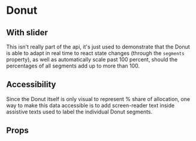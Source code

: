 
# Donut

<Canvas withSource="open">
    <Story id="components-donut--basic" />
</Canvas>

## With slider

This isn't really part of the api, it's just used to demonstrate that the Donut is able to
adapt in real time to react state changes (through the `segments` property), as well as automatically
scale past 100 percent, should the percentages of all segments add up to more than 100.

<Canvas>
    <Story id="components-donut--with-slider" />
</Canvas>

## Accessibility

Since the Donut itself is only visual to represent % share of allocation, one way to make this data
accessible is to add screen-reader text inside assistive texts used to label the individual Donut segments.

<Canvas>
    <Story id="components-donut--accessibility" />
</Canvas>

## Props

<div class="hidden">
    <Primary />
</div>

<ArgsTable story={PRIMARY_STORY} />
